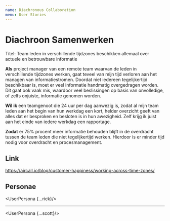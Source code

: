 ```yaml
---
name: Diachronous Collaboration
menu: User Stories
---
```


# Diachroon Samenwerken

Titel: Team leden in verschillende tijdzones beschikken allemaal over actuele en betrouwbare informatie

**Als** project manager van een remote team waarvan de leden in verschillende tijdzones werken, gaat teveel van mijn tijd verloren aan het managen van informatiestromen. Doordat niet iedereen tegelijkertijd beschikbaar is, moet er veel informatie handmatig overgedragen worden. Dit gaat ook vaak mis, waardoor veel beslissingen op basis van onvolledige, of zelfs onjuiste, informatie genomen worden.

**Wil ik** een teamgenoot die 24 uur per dag aanwezig is, zodat al mijn team leden aan het begin van hun werkdag een kort, helder overzicht geeft van alles dat er besproken en besloten is in hun awezigheid. Zelf krijg ik juist aan het einde van iedere werkdag een rapportage.

**Zodat** er 75% procent meer informatie behouden blijft in de overdracht tussen de team leden die niet tegelijkertijd werken. Hierdoor is er minder tijd nodig voor overdracht en procesmanagement.


## Link 

https://aircall.io/blog/customer-happiness/working-across-time-zones/


## Personae

<UserPersona {...rick}/>

<hr/>

<UserPersona {...scott}/>


